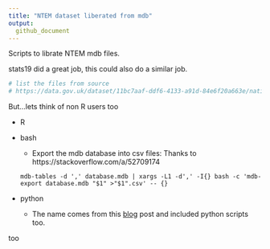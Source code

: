 ```yaml
---
title: "NTEM dataset liberated from mdb"
output:
  github_document
---
```


Scripts to librate NTEM mdb files.

stats19 did a great job, this could also do a similar job.

```r
# list the files from source
# https://data.gov.uk/dataset/11bc7aaf-ddf6-4133-a91d-84e6f20a663e/national-trip-end-model-ntem
```
But...lets think of non R users too

* R
* bash
    - Export the mdb database into csv files:
    Thanks to https://stackoverflow.com/a/52709174
    
    `mdb-tables -d ',' database.mdb | xargs -L1 -d',' -I{} bash -c 'mdb-export database.mdb "$1" >"$1".csv' -- {}`
    
* python
    - The name comes from this [blog](http://mazamascience.com/WorkingWithData/?p=168) post and included python scripts too.

too
